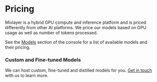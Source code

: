 
# Pricing 

Mixlayer is a hybrid GPU compute and inference platform and is priced differently from other AI platforms. We price our models based on GPU usage as well as number of tokens processed.

See the [Models](https://console.mixlayer.com/app/models) section of the console for a list of available models and their pricing.

### Custom and Fine-tuned Models

We can host custom, fine-tuned and distilled models for you. [Get in touch](mailto:hello@mixlayer.com) with us to learn more. 
